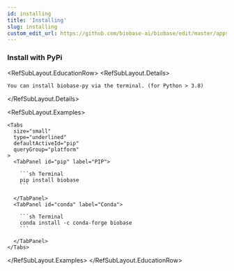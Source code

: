 ```yaml
---
id: installing
title: 'Installing'
slug: installing
custom_edit_url: https://github.com/biobase-ai/biobase/edit/master/apps/docs/spec/biobase_py_v2.yml
---
```


### Install with PyPi

<RefSubLayout.EducationRow>
  <RefSubLayout.Details>

    You can install biobase-py via the terminal. (for Python > 3.8)

  </RefSubLayout.Details>

  <RefSubLayout.Examples>

    <Tabs
      size="small"
      type="underlined"
      defaultActiveId="pip"
      queryGroup="platform"
    >
      <TabPanel id="pip" label="PIP">

        ```sh Terminal
        pip install biobase
        ```

      </TabPanel>
      <TabPanel id="conda" label="Conda">

        ```sh Terminal
        conda install -c conda-forge biobase
        ```

      </TabPanel>
    </Tabs>

  </RefSubLayout.Examples>
</RefSubLayout.EducationRow>
